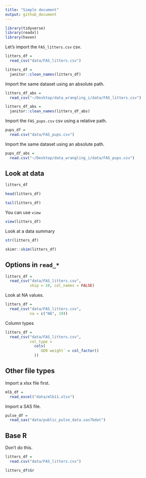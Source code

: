 ```yaml
---
title: "Simple document"
output: github_document
---
```


```r
library(tidyverse)
library(readxl)
library(haven)
```

Let's import the `FAS_litters.csv` csv.

```r
litters_df = 
  read_csv("data/FAS_litters.csv")

litters_df = 
  janitor::clean_names(litters_df)
```

Import the same dataset using an absolute path.

```r
litters_df_abs = 
  read_csv("~/Desktop/data_wrangling_i/data/FAS_litters.csv")

litters_df_abs = 
  janitor::clean_names(litters_df_abs)
```

Import the `FAS_pups.csv` csv using a relative path.

```r
pups_df = 
  read.csv("data/FAS_pups.csv")
```

Import the same dataset using an absolute path.

```r
pups_df_abs = 
  read.csv("~/Desktop/data_wrangling_i/data/FAS_pups.csv")
```

## Look at data

```r
litters_df

head(litters_df)

tail(litters_df)
```

You can use `view`

```r
view(litters_df)
```

Look at a data summary

```r
str(litters_df)

skimr::skim(litters_df)
```

## Options in `read_*`

```r
litters_df = 
  read_csv("data/FAS_litters.csv",
           skip = 10, col_names = FALSE)
```

Look at NA values.

```r
litters_df = 
  read_csv("data/FAS_litters.csv",
           na = c("NA", 19))
```

Column types

```r
litters_df = 
  read_csv("data/FAS_litters.csv",
           col_type = 
             cols(
               `GD0 weight` = col_factor()
             ))
```

## Other file types

Import a xlsx file first.

```r
mlb_df = 
  read_excel("data/mlb11.xlsx")
```

Import a SAS file.

```r
pulse_df = 
  read_sas("data/public_pulse_data.sas7bdat")
```

## Base R

Don't do this.

```r
litters_df = 
  read.csv("data/FAS_litters.csv")

litters_df$Gr
```

